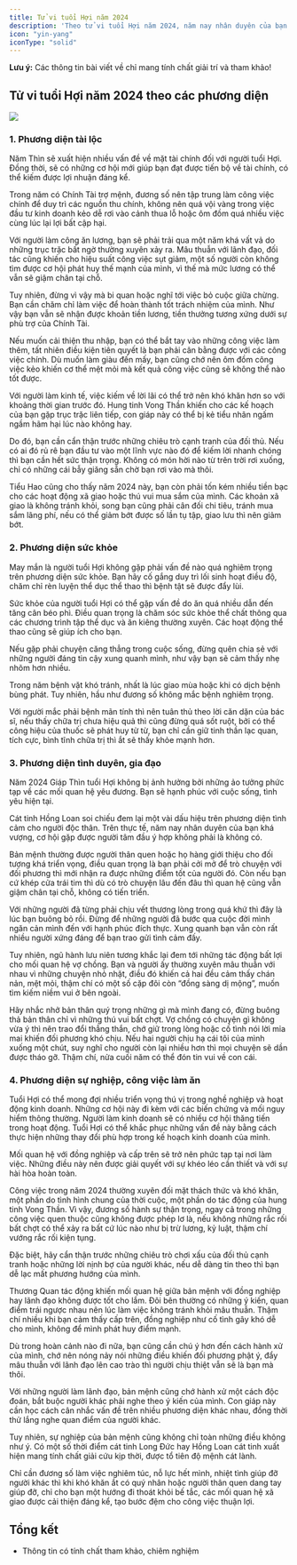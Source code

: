 ```yaml
---
title: Tử vi tuổi Hợi năm 2024
description: 'Theo tử vi tuổi Hợi năm 2024, năm nay nhân duyên của bạn khá vượng, có cơ hội gặp được người tâm đầu ý hợp.'
icon: "yin-yang"
iconType: "solid"
---
```


<Warning> **Lưu ý:** Các thông tin bài viết về chỉ mang tính chất giải trí và tham khảo! </Warning>

## **Tử vi tuổi Hợi năm 2024 theo các phương diện**

<Frame caption="Theo tử vi tuổi Hợi năm 2024, năm nay nhân duyên của bạn khá vượng, có cơ hội gặp được người tâm đầu ý hợp.">
    <img src="https://raw.githubusercontent.com/hautph/docs/main/images/tu-vi-tuoi-hoi-nam-2024.jpeg" />
</Frame>

### 1. Phương diện tài lộc

Năm Thìn sẽ xuất hiện nhiều vấn đề về mặt tài chính đối với người tuổi Hợi. Đồng thời, sẽ có những cơ hội mới giúp bạn đạt được tiến bộ về tài chính, có thể kiếm được lợi nhuận đáng kể.

Trong năm có Chính Tài trợ mệnh, đương số nên tập trung làm công việc chính để duy trì các nguồn thu chính, không nên quá vội vàng trong việc đầu tư kinh doanh kẻo dễ rơi vào cảnh thua lỗ hoặc ôm đồm quá nhiều việc cùng lúc lại lợi bất cập hại.

Với người làm công ăn lương, bạn sẽ phải trải qua một năm khá vất vả do những trục trặc bất ngờ thường xuyên xảy ra. Mâu thuẫn với lãnh đạo, đối tác cũng khiến cho hiệu suất công việc sụt giảm, một số người còn không tìm được cơ hội phát huy thế mạnh của mình, vì thế mà mức lương có thể vẫn sẽ giậm chân tại chỗ.

Tuy nhiên, đừng vì vậy mà bi quan hoặc nghĩ tới việc bỏ cuộc giữa chừng. Bạn cần chăm chỉ làm việc để hoàn thành tốt trách nhiệm của mình. Như vậy bạn vẫn sẽ nhận được khoản tiền lương, tiền thưởng tương xứng dưới sự phù trợ của Chính Tài.

Nếu muốn cải thiện thu nhập, bạn có thể bắt tay vào những công việc làm thêm, tất nhiên điều kiện tiên quyết là bạn phải cân bằng được với các công việc chính. Dù muốn làm giàu đến mấy, bạn cũng chớ nên ôm đồm công việc kẻo khiến cơ thể mệt mỏi mà kết quả công việc cũng sẽ không thể nào tốt được.

Với người làm kinh tế, việc kiếm về lời lãi có thể trở nên khó khăn hơn so với khoảng thời gian trước đó. Hung tinh Vong Thần khiến cho các kế hoạch của bạn gặp trục trặc liên tiếp, con giáp này có thể bị kẻ tiểu nhân ngấm ngầm hãm hại lúc nào không hay.

Do đó, bạn cần cẩn thận trước những chiêu trò cạnh tranh của đối thủ. Nếu có ai đó rủ rê bạn đầu tư vào một lĩnh vực nào đó để kiếm lời nhanh chóng thì bạn cần hết sức thận trọng. Không có món hời nào từ trên trời rơi xuống, chỉ có những cái bẫy giăng sẵn chờ bạn rơi vào mà thôi.

Tiểu Hao cũng cho thấy năm 2024 này, bạn còn phải tốn kém nhiều tiền bạc cho các hoạt động xã giao hoặc thú vui mua sắm của mình. Các khoản xã giao là không tránh khỏi, song bạn cũng phải cân đối chi tiêu, tránh mua sắm lãng phí, nếu có thể giảm bớt được số lần tụ tập, giao lưu thì nên giảm bớt.

### 2. Phương diện sức khỏe

May mắn là người tuổi Hợi không gặp phải vấn đề nào quá nghiêm trọng trên phương diện sức khỏe. Bạn hãy cố gắng duy trì lối sinh hoạt điều độ, chăm chỉ rèn luyện thể dục thể thao thì bệnh tật sẽ được đẩy lùi.

Sức khỏe của người tuổi Hợi có thể gặp vấn đề do ăn quá nhiều dẫn đến tăng cân béo phì. Điều quan trọng là chăm sóc sức khỏe thể chất thông qua các chương trình tập thể dục và ăn kiêng thường xuyên. Các hoạt động thể thao cũng sẽ giúp ích cho bạn.

Nếu gặp phải chuyện căng thẳng trong cuộc sống, đừng quên chia sẻ với những người đáng tin cậy xung quanh mình, như vậy bạn sẽ cảm thấy nhẹ nhõm hơn nhiều.

Trong năm bệnh vặt khó tránh, nhất là lúc giao mùa hoặc khi có dịch bệnh bùng phát. Tuy nhiên, hầu như đương số không mắc bệnh nghiêm trọng. 

Với người mắc phải bệnh mãn tính thì nên tuân thủ theo lời căn dặn của bác sĩ, nếu thấy chữa trị chưa hiệu quả thì cũng đừng quá sốt ruột, bởi có thể công hiệu của thuốc sẽ phát huy từ từ, bạn chỉ cần giữ tinh thần lạc quan, tích cực, bình tĩnh chữa trị thì ắt sẽ thấy khỏe mạnh hơn.

### 3. Phương diện tình duyên, gia đạo

Năm 2024 Giáp Thìn tuổi Hợi không bị ảnh hưởng bởi những ảo tưởng phức tạp về các mối quan hệ yêu đương. Bạn sẽ hạnh phúc với cuộc sống, tình yêu hiện tại.

Cát tinh Hồng Loan soi chiếu đem lại một vài dấu hiệu trên phương diện tình cảm cho người độc thân. Trên thực tế, năm nay nhân duyên của bạn khá vượng, cơ hội gặp được người tâm đầu ý hợp không phải là không có.

Bản mệnh thường được người thân quen hoặc họ hàng giới thiệu cho đối tượng khá triển vọng, điều quan trọng là bạn phải cởi mở để trò chuyện với đối phương thì mới nhận ra được những điểm tốt của người đó. Còn nếu bạn cứ khép cửa trái tim thì dù có trò chuyện lâu đến đâu thì quan hệ cũng vẫn giậm chân tại chỗ, không có tiến triển. 

Với những người đã từng phải chịu vết thương lòng trong quá khứ thì đây là lúc bạn buông bỏ rồi. Đừng để những người đã bước qua cuộc đời mình ngăn cản mình đến với hạnh phúc đích thực. Xung quanh bạn vẫn còn rất nhiều người xứng đáng để bạn trao gửi tình cảm đấy.

Tuy nhiên, ngũ hành lưu niên tương khắc lại đem tới những tác động bất lợi cho mối quan hệ vợ chồng. Bạn và người ấy thường xuyên mâu thuẫn với nhau vì những chuyện nhỏ nhặt, điều đó khiến cả hai đều cảm thấy chán nản, mệt mỏi, thậm chí có một số cặp đôi còn “đồng sàng dị mộng”, muốn tìm kiếm niềm vui ở bên ngoài.

Hãy nhắc nhở bản thân quý trọng những gì mà mình đang có, đừng buông thả bản thân chỉ vì những thú vui bất chợt. Vợ chồng có chuyện gì không vừa ý thì nên trao đổi thẳng thắn, chớ giữ trong lòng hoặc cố tình nói lời mỉa mai khiến đối phương khó chịu. Nếu hai người chịu hạ cái tôi của mình xuống một chút, suy nghĩ cho người còn lại nhiều hơn thì mọi chuyện sẽ dần được tháo gỡ. Thậm chí, nửa cuối năm có thể đón tin vui về con cái.

### 4. Phương diện sự nghiệp, công việc làm ăn

Tuổi Hợi có thể mong đợi nhiều triển vọng thú vị trong nghề nghiệp và hoạt động kinh doanh. Những cơ hội này đi kèm với các biến chứng và mối nguy hiểm thông thường. Người làm kinh doanh sẽ có nhiều cơ hội thăng tiến trong hoạt động. Tuổi Hợi có thể khắc phục những vấn đề này bằng cách thực hiện những thay đổi phù hợp trong kế hoạch kinh doanh của mình.

Mối quan hệ với đồng nghiệp và cấp trên sẽ trở nên phức tạp tại nơi làm việc. Những điều này nên được giải quyết với sự khéo léo cần thiết và với sự hài hòa hoàn toàn.

Công việc trong năm 2024 thường xuyên đối mặt thách thức và khó khăn, một phần do tình hình chung của thời cuộc, một phần do tác động của hung tinh Vong Thần. Vì vậy, đương số hành sự thận trọng, ngay cả trong những công việc quen thuộc cũng không được phép lơ là, nếu không những rắc rối bất chợt có thể xảy ra bất cứ lúc nào như bị trừ lương, kỷ luật, thậm chí vướng rắc rối kiện tụng. 

Đặc biệt, hãy cẩn thận trước những chiêu trò chơi xấu của đối thủ cạnh tranh hoặc những lời nịnh bợ của người khác, nếu dễ dàng tin theo thì bạn dễ lạc mất phương hướng của mình.

Thương Quan tác động khiến mối quan hệ giữa bản mệnh với đồng nghiệp hay lãnh đạo không được tốt cho lắm. Đôi bên thường có những ý kiến, quan điểm trái ngược nhau nên lúc làm việc không tránh khỏi mâu thuẫn. Thậm chí nhiều khi bạn cảm thấy cấp trên, đồng nghiệp như cố tình gây khó dễ cho mình, không để mình phát huy điểm mạnh.

Dù trong hoàn cảnh nào đi nữa, bạn cũng cần chú ý hơn đến cách hành xử của mình, chớ nên nóng nảy nói những điều khiến đối phương phật ý, đẩy mâu thuẫn với lãnh đạo lên cao trào thì người chịu thiệt vẫn sẽ là bạn mà thôi. 

Với những người làm lãnh đạo, bản mệnh cũng chớ hành xử một cách độc đoán, bắt buộc người khác phải nghe theo ý kiến của mình. Con giáp này cần học cách cân nhắc vấn đề trên nhiều phương diện khác nhau, đồng thời thử lắng nghe quan điểm của người khác. 

Tuy nhiên, sự nghiệp của bản mệnh cũng không chỉ toàn những điều không như ý. Có một số thời điểm cát tinh Long Đức hay Hồng Loan cát tinh xuất hiện mang tính chất giải cứu kịp thời, được tổ tiên độ mệnh cát lành.

Chỉ cần đương số làm việc nghiêm túc, nỗ lực hết mình, nhiệt tình giúp đỡ người khác thì khi khó khăn ắt có quý nhân hoặc người thân quen dang tay giúp đỡ, chỉ cho bạn một hướng đi thoát khỏi bế tắc, các mối quan hệ xã giao được cải thiện đáng kể, tạo bước đệm cho công việc thuận lợi.

## Tổng kết

* Thông tin có tính chất tham khảo, chiêm nghiệm